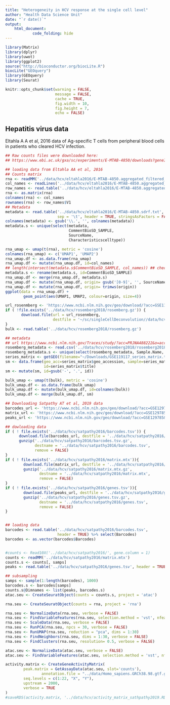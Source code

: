 ```yaml
---
title: "Heterogeneity in HCV response at the single cell level"
author: "Health Data Science Unit"
date: "`r date()`"
output: 
    html_document:
            code_folding: hide
---
```


```r
library(Matrix)
library(dplyr)
library(uwot)
library(ggplot2)
source("http://bioconductor.org/biocLite.R")
biocLite("GEOquery")
library(GEOquery)
library(Seurat)

knitr::opts_chunk$set(warning = FALSE,
                      message = FALSE,
                      cache = TRUE,
                      fig.width = 10,
                      fig.height = 7, 
                      echo = FALSE)
```

## Hepatitis virus data

Eltahla A A et al, 2016 data of Ag-specific T cells from peripheral blood cells in patients who cleared HCV infection.

```r
## Raw counts files were downloaded here:
## https://www.ebi.ac.uk/gxa/sc/experiments/E-MTAB-4850/downloads?geneId=ENSG00000107779

## loading data from Eltahla AA et al, 2016
## Counts matrix
rna <- readMM('../data/hcv/eltahla2016/E-MTAB-4850.aggregated_filtered_counts.mtx')
col_names <- readLines('../data/hcv/eltahla2016/E-MTAB-4850.aggregated_filtered_counts.mtx_cols') 
row_names <- read.table('../data/hcv/eltahla2016/E-MTAB-4850.aggregated_filtered_counts.mtx_rows')
rna <- as.matrix(rna)
colnames(rna) <- col_names
rownames(rna) <- row_names$V1
## Metadata
metadata <- read.table('../data/hcv/eltahla2016/E-MTAB-4850.sdrf.txt', 
                       sep = '\t', header = TRUE, stringsAsFactors = FALSE)
colnames(metadata) <- gsub('\\.', '', colnames(metadata))
metadata.s <- unique(select(metadata, 
                            CommentBioSD_SAMPLE, 
                            SourceName,
                            Characteristicscelltype))
```


```r
rna_umap <- umap(t(rna), metric = 'cosine')
colnames(rna_umap) <- c('UMAP1', 'UMAP2')
rna_umap.df <- as.data.frame(rna_umap)
rna_umap.df <- mutate(rna_umap.df, id=col_names)
## length(intersect(metadata.s$CommentBioSD_SAMPLE, col_names)) ## check metatata intersection with colnames is unique
metadata.s <- rename(metadata.s, id=CommentBioSD_SAMPLE)
rna_umap.df <- merge(rna_umap.df, metadata.s)
rna_umap.df <- mutate(rna_umap.df, origin= gsub('[0-9]', '', SourceName))
rna_umap.df <- mutate(rna_umap.df, origin= trimws(origin))
ggplot(data = rna_umap.df) +
        geom_point(aes(UMAP1, UMAP2, colour=origin, size=4))
```

```r
url_rosenmberg <- 'https://www.ncbi.nlm.nih.gov/geo/download/?acc=GSE119117&format=file&file=GSE119117%5Fcounts%5Fmatrix%2Etxt%2Egz'
if ( !file.exists('../data/hcv/rosemberg2018/rosemberg.gz')) {
       download.file(url = url_rosenmberg, 
                     destfile = '~/sc/singleCellDeconvolution//data/hcv/rosemberg2018/rosemberg.gz')       
}
bulk <- read.table('../data/hcv/rosemberg2018/rosemberg.gz')

## metadata 
## url https://www.ncbi.nlm.nih.gov/Traces/study/?acc=PRJNA488222&o=acc_s%3Aa
rosemberg_metadata <- read.csv('../data/hcv/rosemberg2018/rosemberg2018_metadata.csv')
rosemberg_metadata.s <- unique(select(rosemberg_metadata, Sample.Name, time_point))
series_matrix <- getGEO(filename="~/Downloads/GSE119117_series_matrix.txt")
sm <- data.frame(geo_acc=series_matrix$geo_accession, sample=series_matrix$`time point:ch1`,
                 id=series_matrix$title)
sm <- mutate(sm, id=gsub('-', '.', id))
```

```r
bulk_umap <- umap(t(bulk), metric = 'cosine')
bulk_umap.df <- as.data.frame(bulk_umap)
bulk_umap.df <- mutate(bulk_umap.df, id=colnames(bulk))
bulk_umap.df <- merge(bulk_umap.df, sm)
```

```r
## Downloading Satpathy AT et al, 2019 data
barcodes_url <- 'https://www.ncbi.nlm.nih.gov/geo/download/?acc=GSE129785&format=file&file=GSE129785%5FscATAC%2DTME%2DTCells%2Ecell%5Fbarcodes%2Etxt%2Egz'
matrix_url <- 'https://www.ncbi.nlm.nih.gov/geo/download/?acc=GSE129785&format=file&file=GSE129785%5FscATAC%2DTME%2DTCells%2Emtx%2Egz'
peaks_url <- 'https://www.ncbi.nlm.nih.gov/geo/download/?acc=GSE129785&format=file&file=GSE129785%5FscATAC%2DTME%2DTCells%2Epeaks%2Etxt%2Egz'

## dowloading data
if ( ! file.exists('../data/hcv/satpathy2016/barcodes.tsv')) {
      download.file(barcodes_url, destfile = '../data/hcv/satpathy2016/barcodes.tsv.gz')
      gunzip('../data/hcv/satpathy2016/barcodes.tsv.gz', 
             destname = '../data/hcv/satpathy2016/barcodes.tsv',
             remove = FALSE)  
}
if ( ! file.exists('../data/hcv/satpathy2016/matrix.mtx')){
        download.file(matrix_url, destfile = '../data/hcv/satpathy2016/matrix.mtx.gz')
        gunzip('../data/hcv/satpathy2016/matrix.mtx.gz', 
               destname = '../data/hcv/satpathy2016/matrix.mtx', 
               remove = FALSE)  
}
if ( ! file.exists('../data/hcv/satpathy2016/genes.tsv')){
        download.file(peaks_url, destfile = '../data/hcv/satpathy2016/genes.tsv.gz')
        gunzip('../data/hcv/satpathy2016/genes.tsv.gz', 
               destname = '../data/hcv/satpathy2016/genes.tsv',
               remove = FALSE) 
}


## loading data
barcodes <- read.table('../data/hcv/satpathy2016/barcodes.tsv', 
                       header = TRUE) %>% select(Barcodes) 
barcodes <- as.vector(barcodes$Barcodes)


#counts <- Read10X('../data/hcv/satpathy2016/', gene.column = 1)
counts <- readMM('../data/hcv/satpathy2016/matrix.mtx')
counts.s <- counts[, samps]
peaks <- read.table('../data/hcv/satpathy2016/genes.tsv', header = TRUE)

## subsampling
samps <- sample(1:length(barcodes), 1000)
barcodes.s <- barcodes[samps]
counts.s@Dimnames <- list(peaks, barcodes.s)
atac.seu <- CreateSeuratObject(counts = counts.s, project = 'atac')
```

```r
rna.seu <- CreateSeuratObject(counts = rna, project = 'rna')

rna.seu <- NormalizeData(rna.seu, verbose = FALSE)
rna.seu <- FindVariableFeatures(rna.seu, selection.method = 'vst', nfeatures = 5000)
rna.seu <- ScaleData(rna.seu, verbose = FALSE)
rna.seu <- RunPCA(rna.seu, npcs = 30, verbose = FALSE)
rna.seu <- RunUMAP(rna.seu, reduction = "pca", dims = 1:30)
rna.seu <- FindNeighbors(rna.seu, dims = 1:30, verbose = FALSE)
rna.seu <- FindClusters(rna.seu, resolution= 0.5, verbose = FALSE)
```


```r
atac.seu <- NormalizeData(atac.seu, verbose = FALSE)
atac.seu <- FindVariableFeatures(atac.seu, selection.method = 'vst', nfeatures = 10000)

activity.matrix <- CreateGeneActivityMatrix(
        peak.matrix = GetAssayData(atac.seu, slot='counts'), 
                annotation.file = "../data/Homo_sapiens.GRCh38.98.gtf.gz", 
        seq.levels = c(1:22, "X", "Y"), 
        upstream = 2000, 
        verbose = TRUE
)
#saveRDS(activity.matrix, '../data/hcv/activity_matrix_sathpathy2019.RDS')
```






